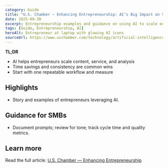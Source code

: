 ```yaml
---
category: Guide
title: "U.S. Chamber — Enhancing Entrepreneurship: AI’s Big Impact on Small Business"
date: 2025-09-30
excerpt: Entrepreneurship examples and guidance on using AI to scale output and reach.
tags: [Guide, Entrepreneurship, AI]
heroAlt: Entrepreneur at laptop with glowing AI icons
sourceUrl: https://www.uschamber.com/technology/artificial-intelligence/enhancing-entrepreneurship-ais-big-impact-on-small-business
---
```


**TL;DR**

- AI helps entrepreneurs scale content, service, and analysis
- Time savings and consistency are common wins
- Start with one repeatable workflow and measure

## Highlights

- Story and examples of entrepreneurs leveraging AI.

## Guidance for SMBs

- Document prompts; review for tone; track cycle time and quality metrics.

## Learn more

Read the full article: <a href="https://www.uschamber.com/technology/artificial-intelligence/enhancing-entrepreneurship-ais-big-impact-on-small-business" target="_blank" rel="noopener noreferrer">U.S. Chamber — Enhancing Entrepreneurship</a>
